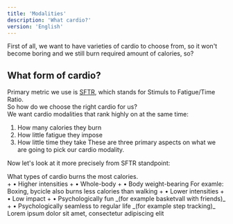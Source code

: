 ```yaml
---
title: 'Modalities'
description: 'What cardio?'
version: 'English'
---
```

First of all, we want to have varieties of cardio to choose from, so it won't become boring and we still burn required amount of calories, so?

## What form of cardio?
Primary metric we use is [SFTR](/cardio/basics), which stands for Stimuls to Fatigue/Time Ratio. <br/>
So how do we choose the right cardio for us? <br/>
We want cardio modalities that rank highly on at the same time:
1. How many calories they burn
2. How little fatigue they impose
3. How little time they take
These are three primary aspects on what we are going to pick our cardio modality.<br/>

Now let's look at it more precisely from SFTR standpoint: <br/>

<CardGroup cols={1}>
  <Card title="How many calories they burn." icon="circle-1">
    What types of cardio burns the most calories. <br/>
    + • Higher intensities
    + • Whole-body 
    + • Body weight-bearing
    For examle: Boxing, bycicle also burns less calories than walking
  </Card>
  <Card title="How little fatigue they impose." icon="circle-2">
    + • Lower intensities
    + • Low impact
    + • Psychologically fun _(for example basketvall with friends)_
    + • Psychologically seamless to regular life _(for example step tracking)_
  </Card>
  <Card title="Second Card" icon="circle-2">
    Lorem ipsum dolor sit amet, consectetur adipiscing elit
  </Card>
</CardGroup>

